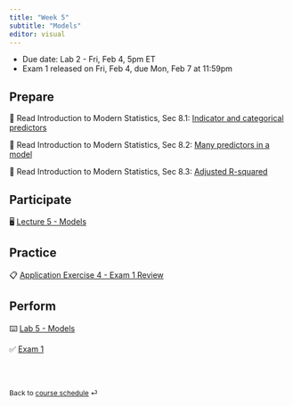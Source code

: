 ```yaml
---
title: "Week 5"
subtitle: "Models"
editor: visual
---
```


::: callout-important
-   Due date: Lab 2 - Fri, Feb 4, 5pm ET
-   Exam 1 released on Fri, Feb 4, due Mon, Feb 7 at 11:59pm
:::

## Prepare

📖 Read Introduction to Modern Statistics, Sec 8.1: [Indicator and categorical predictors](https://openintro-ims.netlify.app/model-mlr.html#ind-and-cat-predictors)

📖 Read Introduction to Modern Statistics, Sec 8.2: [Many predictors in a model](https://openintro-ims.netlify.app/model-mlr.html#many-predictors-in-a-model)

📖 Read Introduction to Modern Statistics, Sec 8.3: [Adjusted R-squared](https://openintro-ims.netlify.app/model-mlr.html#adjusted-r-squared)

## Participate

🖥️ [Lecture 5 - Models](/slides/BSMM_8740_lec-05.html)

## Practice

📋 [Application Exercise 4 - Exam 1 Review](/ae/ae-4-exam-1-review.html)

## Perform

⌨️ [Lab 5 - Models](labs/BSMM_8740_lab-5.html)

✅ [Exam 1](/exams/exam-1.html)

<br><br>

::: {style="font-size: 0.875em;"}
Back to [course schedule](/ "Course schedule") ⏎
:::
